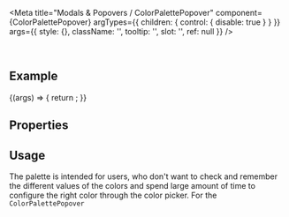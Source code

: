 
<Meta
  title="Modals & Popovers / ColorPalettePopover"
  component={ColorPalettePopover}
  argTypes={{
    children: { control: { disable: true } }
  }}
  args={{
    style: {},
    className: '',
    tooltip: '',
    slot: '',
    ref: null
  }}
/>

<DocsHeader />

<br />

## Example

<Canvas>
  <Story name="Default">
    {(args) => {
      return <ColorPalettePopover {...args} />;
    }}
  </Story>
</Canvas>

## Properties

<ArgsTable story="." />

## Usage

The palette is intended for users, who don't want to check and remember the different values of the colors and spend large amount of time to configure the right color through the color picker. For the `ColorPalettePopover`
